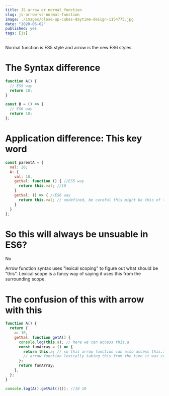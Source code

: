 ```yaml
---
title: JS arrow or normal function
slug: js-arrow-vs-normal-function
image: ./images/close-up-cubes-daytime-design-1154775.jpg
date: "2020-05-02"
published: yes
tags: [js]
---
```



Normal function is ES5 style and arrow is the new ES6 styles.

# The Syntax difference

<CodeDivWrapper>

<Highlight>

```js
function A() {
  // ES5 way
  return 10;
}

const B = () => {
  // ES6 way
  return 10;
};
```

</Highlight>

</CodeDivWrapper>

# Application difference: This key word

<CodeDivWrapper>

<Highlight>

```js
const parentA = {
  val: 20;
  A: {
    val: 10,
    getVal: function () { //ES5 way
      return this.val; //10
    }
    getVal: () => { //ES6 way
      return this.val; // undefined, be careful this might be this of the parent
    }
  }
};
```

</Highlight>

</CodeDivWrapper>

# So this will always be unsuable in ES6?

No

Arrow function syntax uses "lexical scoping" to figure out what should be "this". Lexical scope is a fancy way of saying it uses this from the surrounding scope.

# The confusion of this with arrow with this

<CodeDivWrapper>

<Highlight>

```js
function A() {
  return {
    a: 10,
    getVal: function getA() {
      console.log(this.a); // here we can access this.a
      const funArray = () => {
        return this.a; // so this arrow function can also access this.a
        // arrow function lexically taking this from the time it was created
      };
      return funArray;
    },
  };
}

console.log(A().getVal()()); //10 10
```

</Highlight>

</CodeDivWrapper>
